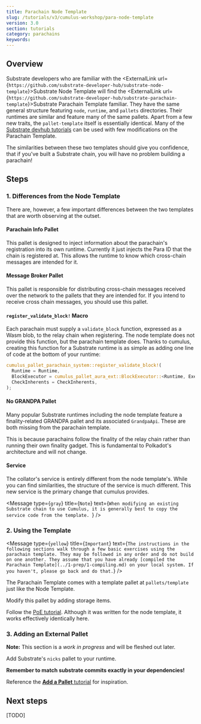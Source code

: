```yaml
---
title: Parachain Node Template
slug: /tutorials/v3/cumulus-workshop/para-node-template
version: 3.0 
section: tutorials
category: parachains
keywords:
---
```


## Overview

Substrate developers who are familiar with the
<ExternalLink url={`https://github.com/substrate-developer-hub/substrate-node-template`}>Substrate Node Template</ExternalLink> will
find the <ExternalLink url={`https://github.com/substrate-developer-hub/substrate-parachain-template`}>Substrate Parachain Template </ExternalLink>
familiar. They have the same general structure featuring `node`, `runtime`, and `pallets`
directories. Their runtimes are similar and feature many of the same pallets. Apart from a few new
traits, the `pallet-template` itself is essentially identical. Many of the [Substrate devhub tutorials](/tutorials/v3)
can be used with few modifications on the Parachain Template.

The similarities between these two templates should give you confidence, that if you've built a
Substrate chain, you will have no problem building a parachain!

## Steps
### 1. Differences from the Node Template

There are, however, a few important differences between the two templates that are worth observing at
the outset.

#### Parachain Info Pallet

This pallet is designed to inject information about the parachain's registration into its own
runtime. Currently it just injects the Para ID that the chain is registered at. This allows the
runtime to know which cross-chain messages are intended for it.

#### Message Broker Pallet

This pallet is responsible for distributing cross-chain messages received over the network to the
pallets that they are intended for. If you intend to receive cross chain messages, you should use
this pallet.

#### `register_validate_block!` Macro

Each parachain must supply a `validate_block` function, expressed as a Wasm blob, to the relay chain
when registering. The node template does not provide this function, but the parachain template does.
Thanks to cumulus, creating this function for a Substrate runtime is as simple as adding one line of
code at the bottom of your runtime:

```rust
cumulus_pallet_parachain_system::register_validate_block!(
  Runtime = Runtime,
  BlockExecutor = cumulus_pallet_aura_ext::BlockExecutor::<Runtime, Executive>,
  CheckInherents = CheckInherents,
);
```

#### No GRANDPA Pallet

Many popular Substrate runtimes including the node template feature a finality-related GRANDPA
pallet and its associated `GrandpaApi`. These are both missing from the parachain template.

This is because parachains follow the finality of the relay chain rather than running their own
finality gadget. This is fundamental to Polkadot's architecture and will not change.

#### Service

The collator's service is entirely different from the node template's. While you can find
similarities, the structure of the service is much different. This new service is the primary change
that cumulus provides.

<Message
  type={`gray`}
  title={`Note`}
  text={`When modifying an existing Substrate chain to use Cumulus, it is generally best to copy the
  service code from the template.
  `}
/>

### 2. Using the Template

<Message
  type={`yellow`}
  title={`Important`}
  text={`
  The instructions in the following sections walk through a few basic exercises using the parachain
  template. They may be followed in any order and do not build on one another.
  They assume that you have already
  [compiled the Parachain Template](../1-prep/1-compiling.md) on your local system. If you haven't,
  please go back and do that.
  `}
/>

The Parachain Template comes with a template pallet at `pallets/template` just like the Node
Template.

Modify this pallet by adding storage items.

Follow the [PoE tutorial](/tutorials/v3/proof-of-existence). Although it was
written for the node template, it works effectively identically here.

### 3. Adding an External Pallet

<!-- TODO: add more content and gotchas about pallets in the para-context -->

**Note:** This section is a _work in progress_ and will be fleshed out later.

Add Substrate's `nicks` pallet to your runtime.

**Remember to match substrate commits exactly in your dependencies!**

Reference the [**Add a Pallet** tutorial](v3/tutorials/add-a-pallet) for
inspiration.

## Next steps 

[TODO]